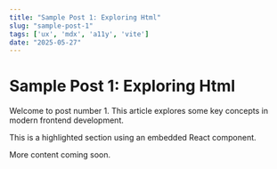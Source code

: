 ```yaml
---
title: "Sample Post 1: Exploring Html"
slug: "sample-post-1"
tags: ['ux', 'mdx', 'a11y', 'vite']
date: "2025-05-27"
---
```



# Sample Post 1: Exploring Html

Welcome to post number 1. This article explores some key concepts in modern frontend development.

<GlitchBox>
  This is a highlighted section using an embedded React component.
</GlitchBox>

More content coming soon.

